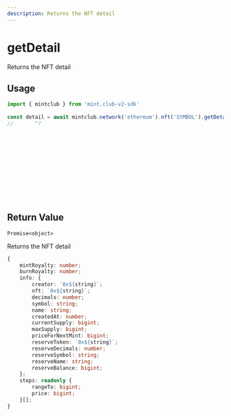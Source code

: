 ```yaml
---
description: Returns the NFT detail
---
```


# getDetail 

Returns the NFT detail

## Usage

```ts twoslash [example.ts]
import { mintclub } from 'mint.club-v2-sdk'
 
const detail = await mintclub.network('ethereum').nft('SYMBOL').getDetail()
//       ^?














```

## Return Value

`Promise<object>`

Returns the NFT detail

```ts
{
    mintRoyalty: number;
    burnRoyalty: number;
    info: {
        creator: `0x${string}`;
        nft: `0x${string}`;
        decimals: number;
        symbol: string;
        name: string;
        createdAt: number;
        currentSupply: bigint;
        maxSupply: bigint;
        priceForNextMint: bigint;
        reserveToken: `0x${string}`;
        reserveDecimals: number;
        reserveSymbol: string;
        reserveName: string;
        reserveBalance: bigint;
    };
    steps: readonly {
		rangeTo: bigint;
		price: bigint;
    }[];
}
```